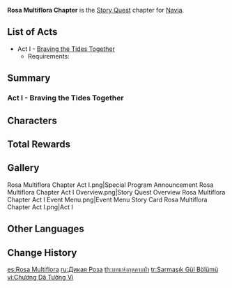 {{Chapter Infobox
|image           = Rosa Multiflora Chapter.png
|character       = Navia
|type            = Story
|short           = Rosa Multiflora
}}
'''Rosa Multiflora Chapter''' is the [[Story Quest]] chapter for  [[Navia]].

==List of Acts==
* Act I - [[Braving the Tides Together]]
** Requirements: {{Quest|40;1;Masquerade of the Guilty|display=bullet|requirements=1}}

==Summary==
===Act I - Braving the Tides Together===
{{Main|Braving the Tides Together}}
{{Description|Just as flowers bloom and fall and clouds swirl and disperse, so do all things in the world ebb and flow.<br>There will always be those who seek to bask in the glory's glow alone atop the highest peaks, yet languish in the valley of despair, bemoaning fate's unwillingness to realize their desires, even as they finally depart along with their fury.<br>The young girl gifted her blessings to the silhouettes of the past, and with the mutual encouragement of those companions left behind, they embarked together upon the long road towards the distant summits.<br>Just like when Spina di Rosula was first founded.}}
{{Transclude|Braving the Tides Together|Summary}}

==Characters==
{{Character Appearances|type=Chapter}}

==Total Rewards==
{{Quest Rewards List}}

==Gallery==
<gallery>
Rosa Multiflora Chapter Act I.png|Special Program Announcement
Rosa Multiflora Chapter Act I Overview.png|Story Quest Overview
Rosa Multiflora Chapter Act I Event Menu.png|Event Menu
Story Card Rosa Multiflora Chapter Act I.png|Act I
</gallery>

==Other Languages==
{{Other Languages
|en      = Rosa Multiflora Chapter
|zhs     = 野蔷薇之章
|zhs_rm  = Yě Qiángwēi zhī Zhāng
|zht     = 野薔薇之章
|zht_rm  = Yě Qiángwéi zhī Zhāng
|zh_tl   = 
|ja      = 野薔薇の章
|ja_rm   = Nobara no Shou{{Assumed}}
|ja_tl   = 
|ko      = 들장미<->의 장
|ko_tl   = 
|es      = Rosa Multiflora
|fr      = Rosa Multiflora
|ru      = Дикая Роза
|ru_tl   = 
|th      = บทแห่งกุหลาบป่า
|th_rm   = 
|th_tl   = 
|vi      = Chương Dã Tường Vi
|vi_tl   = 
|de      = Rosa Multiflora
|id      = Chapter Rosa Multiflora
|pt      = Capítulo de Rosa Multiflora
|pt_tl   = 
|tr      = Sarmaşık Gül Bölümü
|tr_tl   = 
|it      = Capitolo della Rosa Multiflora
|it_tl   = Rosa Multiflora Chapter
}}

==Change History==
{{Change History|4.3}}

[[es:Rosa Multiflora]]
[[ru:Дикая Роза]]
[[th:บทแห่งกุหลาบป่า]]
[[tr:Sarmaşık Gül Bölümü]]
[[vi:Chương Dã Tường Vi]]